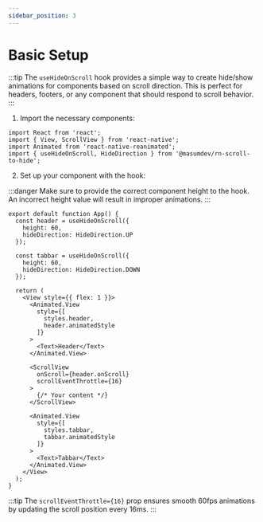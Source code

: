 ```yaml
---
sidebar_position: 3
---
```


# Basic Setup

:::tip
The `useHideOnScroll` hook provides a simple way to create hide/show animations for components based on scroll direction. This is perfect for headers, footers, or any component that should respond to scroll behavior.
:::

1. Import the necessary components:

```tsx
import React from 'react';
import { View, ScrollView } from 'react-native';
import Animated from 'react-native-reanimated';
import { useHideOnScroll, HideDirection } from '@masumdev/rn-scroll-to-hide';
```

2. Set up your component with the hook:

:::danger
Make sure to provide the correct component height to the hook. An incorrect height value will result in improper animations.
:::

```tsx
export default function App() {
  const header = useHideOnScroll({
    height: 60,
    hideDirection: HideDirection.UP
  });

  const tabbar = useHideOnScroll({
    height: 60,
    hideDirection: HideDirection.DOWN
  });

  return (
    <View style={{ flex: 1 }}>
      <Animated.View
        style={[
          styles.header,
          header.animatedStyle
        ]}
      >
        <Text>Header</Text>
      </Animated.View>

      <ScrollView
        onScroll={header.onScroll}
        scrollEventThrottle={16}
      >
        {/* Your content */}
      </ScrollView>

      <Animated.View
        style={[
          styles.tabbar,
          tabbar.animatedStyle
        ]}
      >
        <Text>Tabbar</Text>
      </Animated.View>
    </View>
  );
}
```

:::tip
The `scrollEventThrottle={16}` prop ensures smooth 60fps animations by updating the scroll position every 16ms.
:::